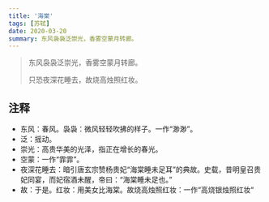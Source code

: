 ```yaml
---
title: '海棠'
tags: [苏轼]
date: 2020-03-20
summary: 东风袅袅泛崇光，香雾空蒙月转廊。
---
```


> 东风袅袅泛崇光，香雾空蒙月转廊。
>
> 只恐夜深花睡去，故烧高烛照红妆。

## 注释

- 东风：春风。袅袅：微风轻轻吹拂的样子。一作“渺渺”。
- 泛：摇动。
- 崇光：高贵华美的光泽，指正在增长的春光。
- 空蒙：一作“霏霏”。
- 夜深花睡去：暗引唐玄宗赞杨贵妃“海棠睡未足耳”的典故。史载，昔明皇召贵妃同宴，而妃宿酒未醒，帝曰：“海棠睡未足也。”
- 故：于是。红妆：用美女比海棠。故烧高烛照红妆：一作“高烧银烛照红妆“

